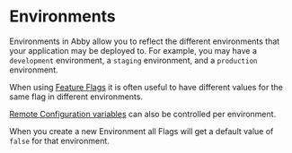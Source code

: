 # Environments

Environments in Abby allow you to reflect the different environments that your application may be deployed to.
For example, you may have a `development` environment, a `staging` environment, and a `production` environment.

When using [Feature Flags](/feature-flags) it is often useful to have different values for the same flag in different environments.

[Remote Configuration variables](/remote-config) can also be controlled per environment.

When you create a new Environment all Flags will get a default value of `false` for that environment.
